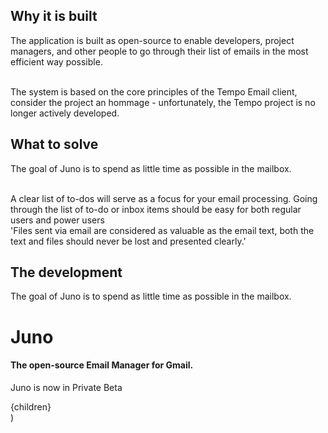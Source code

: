 
## Why it is built

The application is built as open-source to enable developers, project managers, and other people to go through their list of emails in the most efficient way possible.

<br />
The system is based on the core principles of the Tempo Email client, consider the
project an hommage - unfortunately, the Tempo project is no longer actively developed.

## What to solve

The goal of Juno is to spend as little time as possible in the mailbox.

<br />
A clear list of to-dos will serve as a focus for your email processing. Going through
the list of to-do or inbox items should be easy for both regular users and power
users
<br />
'Files sent via email are considered as valuable as the email text, both the text
and files should never be lost and presented clearly.'

## The development

The goal of Juno is to spend as little time as possible in the mailbox.

  <Layout>
    <div className="w-full max-w-7xl mx-auto flex flex-col items-center">
      <h1>Juno</h1>
      <h4 className="text-gray-500">
        The open-source Email Manager for Gmail.
      </h4>
      <Label>
        <p>
          Juno is now in <span className="font-semibold">Private Beta</span>
        </p>
      </Label>
      <div className="border-gray-300 h-[1px]" />
      <div className="max-w-prose my-10">{children}</div>
    </div>
  </Layout>
)
